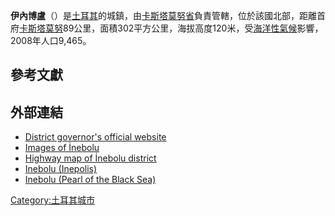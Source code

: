 {{Infobox settlement <!--more fields are available for this Infobox--See Template:Infobox Settlement-->
|settlement_type = 行政區
|coordinates_region = TR
|subdivision_type = 國家
|subdivision_name = {{土耳其}}
|timezone=[[歐洲東部時間|EET]]
|utc_offset=+2
|map_caption =
|timezone_DST=[[歐洲東部夏時令時間|EEST]]
|utc_offset_DST=+3
|official_name = İnebolu
|image_skyline = Inebolu- hastane yolu-1.jpg
|image_caption =
|image_blank_emblem =
|blank_emblem_type =
|image_map = Kastamonu districts.png
|subdivision_type1=[[土耳其地理分區|地區]]
|subdivision_name1 = 黑海
|subdivision_type2=[[土耳其行政區劃|省]]
|subdivision_name2 = [[卡斯塔莫努省|卡斯塔莫努省]]
| area_footnotes          = {{Turkey district areas|SOURCE}}
| area_blank1_title       = 行政區
| area_blank1_km2         = {{Turkey district areas|Kastamonu|İnebolu}}
| population_footnotes    = {{Turkey district populations|SOURCE|Kastamonu}}
| population_urban        = {{Turkey district populations|Kastamonu|İnebolu|şehir}}
| population_as_of        = {{Turkey district populations|YEAR}}
| population_blank1_title = 行政區
| population_blank1       = {{Turkey district populations|Kastamonu|İnebolu|toplam}}
| population_density_blank1_km2  = auto
|elevation_m = 120
|pushpin_map = Turkey
|pushpin_label_position = <!-- the position of the pushpin label: left, right, top, bottom, none -->
|pushpin_map_caption = 
伊內博盧在土耳其的位置|pushpin_mapsize =
|latd = 41
|latm = 58
|latNS = N
|longd = 33
|longm = 46
|longEW = E
|postal_code_type = 郵編
|postal_code = 375xx
|blank_info = 37
|blank_name= 汽車牌照
|area_code = 366
|leader_title = 市長
|leader_name = Engin Uzuner ([[民族主義行動黨|MHP]])
|website = [http://www.inebolu.bel.tr www.inebolu.bel.tr]
|leader_name1 =
|gwebsite = [http://www.inebolu.gov.tr www.inebolu.gov.tr]
}}

'''伊內博盧'''（{{lang-tr|İnebolu}}）是[[土耳其|土耳其]]的城鎮，由[[卡斯塔莫努省|卡斯塔莫努省]]負責管轄，位於該國北部，距離首府[[卡斯塔莫努|卡斯塔莫努]]89公里，面積302平方公里，海拔高度120米，受[[海洋性氣候|海洋性氣候]]影響，2008年人口9,465。

==參考文獻==
{{reflist}}

==外部連結==
* [http://www.inebolu.gov.tr/ District governor's official website]{{Wayback|url=http://www.inebolu.gov.tr/ |date=20061108130951 }} {{tr icon}}
* [http://ineboluphotogallery.blogcu.com Images of İnebolu] {{Wayback|url=http://ineboluphotogallery.blogcu.com/ |date=20190511110557 }}
* [https://web.archive.org/web/20090306031634/http://inebolu.meb.gov.tr/images/img1990437.png Highway map of İnebolu district]
* [http://pontosworld.com/index.php?option=com_content&task=view&id=366&Itemid=90 Inebolu (Inepolis)] {{Wayback|url=http://pontosworld.com/index.php?option=com_content&task=view&id=366&Itemid=90 |date=20200814134155 }}
* [https://web.archive.org/web/20100818032940/http://www.boyran.com/inebolu/default.asp?PG=39 Inebolu (Pearl of the Black Sea)]

{{coord|41|58|29|N|33|45|39|E|display=title|region:TR_type:city}}

{{Turkey-geo-stub}}
[[Category:土耳其城市|Category:土耳其城市]]